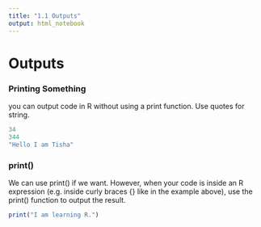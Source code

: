 ```yaml
---
title: "1.1 Outputs"
output: html_notebook
---
```


# Outputs

### Printing Something

you can output code in R without using a print function. Use quotes for string.

```r
34
344
"Hello I am Tisha"
```

### print()

We can use print() if we want. However, when your code is inside an R expression (e.g. inside curly braces {} like in the example above), use the print() function to output the result.

```r
print("I am learning R.")
```
